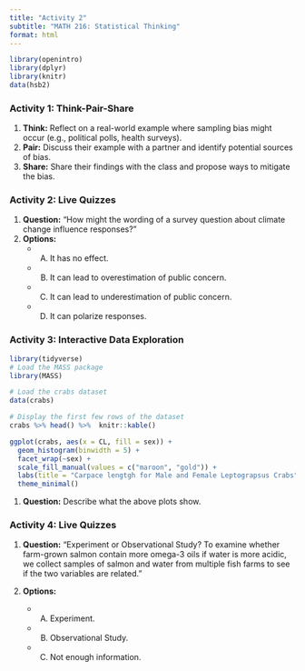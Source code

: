 ```yaml
---
title: "Activity 2"
subtitle: "MATH 216: Statistical Thinking"
format: html
---
```


```r
library(openintro)
library(dplyr)
library(knitr)
data(hsb2)
```

### **Activity 1: Think-Pair-Share**

1. **Think:** Reflect on a real-world example where sampling bias might occur (e.g., political polls, health surveys).
2. **Pair:** Discuss their example with a partner and identify potential sources of bias.
3. **Share:** Share their findings with the class and propose ways to mitigate the bias.


### **Activity 2: Live Quizzes**


1. **Question:** "How might the wording of a survey question about climate change influence responses?"
2. **Options:**  
   - A) It has no effect.  
   - B) It can lead to overestimation of public concern.  
   - C) It can lead to underestimation of public concern.  
   - D) It can polarize responses.  



### **Activity 3: Interactive Data Exploration**

::: scrollable

```r
library(tidyverse)
# Load the MASS package
library(MASS)

# Load the crabs dataset
data(crabs)

# Display the first few rows of the dataset
crabs %>% head() %>%  knitr::kable()
```

:::

```r
ggplot(crabs, aes(x = CL, fill = sex)) + 
  geom_histogram(binwidth = 5) + 
  facet_wrap(~sex) + 
  scale_fill_manual(values = c("maroon", "gold")) +
  labs(title = "Carpace lengtgh for Male and Female Leptograpsus Crabs") +
  theme_minimal()
```

1. **Question:** Describe what the above plots show.



### **Activity 4: Live Quizzes**

1. **Question:** "Experiment or Observational Study? To examine whether farm-grown salmon contain more omega-3 oils if water is more acidic, we collect samples of salmon and water from multiple fish farms to see if the two variables are related."

2. **Options:**  
   - A) Experiment.  
   - B) Observational Study.  
   - C) Not enough information.  

